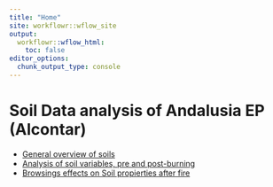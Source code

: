 ```yaml
---
title: "Home"
site: workflowr::wflow_site
output:
  workflowr::wflow_html:
    toc: false
editor_options:
  chunk_output_type: console
---
```


# Soil Data analysis of Andalusia EP (Alcontar)
- [General overview of soils](general_overview_soils.html)
- [Analysis of soil variables, pre and post-burning](analysis_pre_post.html)
- [Browsings effects on Soil propierties after fire](analysis_zona_time.html)
